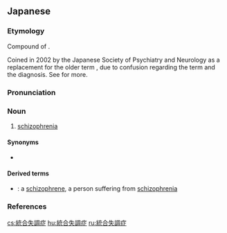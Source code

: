 ==Japanese==
<div style="float:right;">
{{wikipedia|lang=ja}}
{{wikipedia|Schizophrenia}}
</div>{{ja-kanjitab|とう|ごう|しつ|k3=しっ|ちょう|しょう|yomi=on}}

===Etymology===
Compound of {{compound|lang=ja|sort=とうごうしっちょうしょう|統合|tr1=tōgō|t1=comprehensive|失調|tr2=shitchō|t2=disharmony, imbalance|pos2=especially implying the loss of a previous harmony or balance|症|tr3=shō|t3=disorder}}.

Coined in 2002 by the Japanese Society of Psychiatry and Neurology as a replacement for the older term {{m|ja|精神分裂病|tr=seishin bunretsu byō|lit=mind/intellect split/break disease}}, due to confusion regarding the term and the diagnosis. See {{ja-l|精神分裂病}} for more.

===Pronunciation===
{{ja-pron|とうごう しっちょう しょう|accent=h|yomi=on}}

===Noun===
{{ja-noun|とうごう しっちょう しょう}}

# [[schizophrenia]]

====Synonyms====
* {{ja-l|精神分裂病|せいしんぶんれつびょう|seishin bunretsu byō}} {{qualifier|dated, deprecated, potentially offensive}}

====Derived terms====
* {{ja-l|統合失調症患者|とうごうしっちょうしょうかんじゃ|tōgō shitchō shō kanja}}: a [[schizophrene]], a person suffering from [[schizophrenia]]

===References===
<references/>

[[cs:統合失調症]]
[[hu:統合失調症]]
[[ru:統合失調症]]